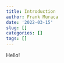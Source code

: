 ```yaml
---
title: Introduction
author: Frank Muraca
date: '2022-03-15'
slug: []
categories: []
tags: []
---
```


Hello!